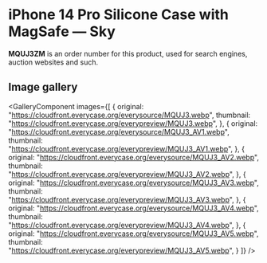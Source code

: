 
# iPhone 14 Pro Silicone Case with MagSafe — Sky

<Callout type='info' emoji='👉🏻'>**MQUJ3ZM** is an order number for this product, used for search engines, auction websites and such.</Callout>

## Image gallery

<GalleryComponent
    images={[
      {
        original: "https://cloudfront.everycase.org/everysource/MQUJ3.webp",
        thumbnail: "https://cloudfront.everycase.org/everypreview/MQUJ3.webp",
      },
      {
        original: "https://cloudfront.everycase.org/everysource/MQUJ3_AV1.webp",
        thumbnail: "https://cloudfront.everycase.org/everypreview/MQUJ3_AV1.webp",
      },
      {
        original: "https://cloudfront.everycase.org/everysource/MQUJ3_AV2.webp",
        thumbnail: "https://cloudfront.everycase.org/everypreview/MQUJ3_AV2.webp",
      },
      {
        original: "https://cloudfront.everycase.org/everysource/MQUJ3_AV3.webp",
        thumbnail: "https://cloudfront.everycase.org/everypreview/MQUJ3_AV3.webp",
      },
      {
        original: "https://cloudfront.everycase.org/everysource/MQUJ3_AV4.webp",
        thumbnail: "https://cloudfront.everycase.org/everypreview/MQUJ3_AV4.webp",
      },
      {
        original: "https://cloudfront.everycase.org/everysource/MQUJ3_AV5.webp",
        thumbnail: "https://cloudfront.everycase.org/everypreview/MQUJ3_AV5.webp",
      }
    ]}
  />
